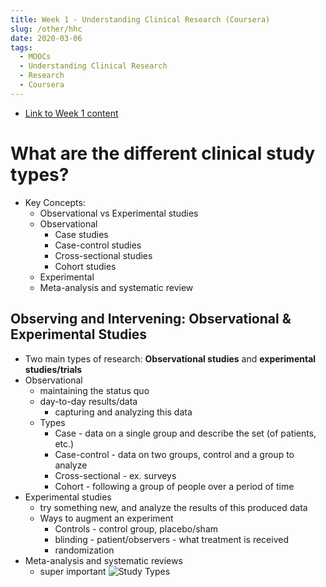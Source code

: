 ```yaml
---
title: Week 1 - Understanding Clinical Research (Coursera)
slug: /other/hhc
date: 2020-03-06
tags:
  - MOOCs
  - Understanding Clinical Research
  - Research
  - Coursera
---
```

* [Link to Week 1 content](https://www.coursera.org/learn/clinical-research/home/week/1)
# What are the different clinical study types?
* Key Concepts:
  * Observational vs Experimental studies
  * Observational
    * Case studies
    * Case-control studies
    * Cross-sectional studies
    * Cohort studies
  * Experimental
  * Meta-analysis and systematic review
## Observing and Intervening: Observational & Experimental Studies
* Two main types of research: **Observational studies** and **experimental studies/trials**
* Observational
  * maintaining the status quo
  * day-to-day results/data
    * capturing and analyzing this data
  * Types
    * Case - data on a single group and describe the set (of patients, etc.)
    * Case-control - data on two groups, control and a group to analyze
    * Cross-sectional - ex. surveys
    * Cohort - following a group of people over a period of time
* Experimental studies
  * try something new, and analyze the results of this produced data
  * Ways to augment an experiment
    * Controls - control group, placebo/sham
    * blinding - patient/observers - what treatment is received
    * randomization
* Meta-analysis and systematic reviews
   * super important
![Study Types](./study-types.png)
